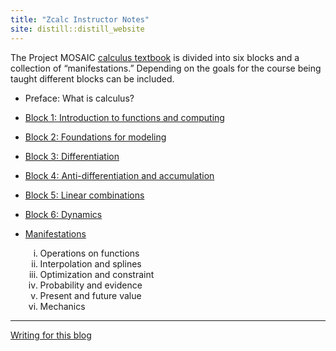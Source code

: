 ```yaml
---
title: "Zcalc Instructor Notes"
site: distill::distill_website
---
```


The Project MOSAIC [calculus textbook](https://projectmosaic.github.io/MOSAIC-Calculus) is divided into six blocks and a collection of "manifestations." Depending on the goals for the course being taught different blocks can be included.

- Preface: What is calculus?

- [Block 1: Introduction to functions and computing](Block-1.html)

- [Block 2: Foundations for modeling](Block-2.html)

- [Block 3: Differentiation](Block-3.html)

- [Block 4: Anti-differentiation and accumulation](Block-4.html)

- [Block 5: Linear combinations](Block-5.html)

- [Block 6: Dynamics](Block-6.html)

- [Manifestations](manifestations.html)
    i. Operations on functions
    ii. Interpolation and splines
    iii. Optimization and constraint
    iv. Probability and evidence
    v. Present and future value
    vi. Mechanics
    
-----

[Writing for this blog](writing-instructions.html)
